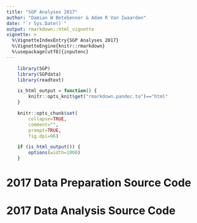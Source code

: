 ```yaml
---
title: "SGP Analyses 2017"
author: "Damian W Betebenner & Adam R Van Iwaarden"
date: "`r Sys.Date()`"
output: rmarkdown::html_vignette
vignette: >
  %\VignetteIndexEntry{SGP Analyses 2017}
  %\VignetteEngine{knitr::rmarkdown}
  %\usepackage[utf8]{inputenc}
---
```


```r
    library(SGP)
    library(SGPdata)
    library(readtext)

    is_html_output = function() {
        knitr::opts_knit$get("rmarkdown.pandoc.to")=="html"
    }

    knitr::opts_chunk$set(
        collapse=TRUE,
        comment="",
        prompt=TRUE,
        fig.dpi=96)

    if (is_html_output()) {
        options(width=1000)
    }
```

# 2017 Data Preparation Source Code

<code data-gist-id="7b92e8157109933df27ff9e8a2dc960b" data-gist-file="Demonstration_Data_LONG.R"></code>


# 2017 Data Analysis Source Code

<code data-gist-id="7b92e8157109933df27ff9e8a2dc960b" data-gist-file="Demonstration_SGP.R" data-gist-highlight-line="28-34"></code>
